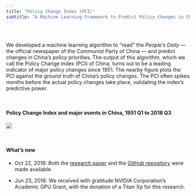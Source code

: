 ```yaml
---
title: "Policy Change Index (PCI)"
subtitle: "A Machine Learning Framework to Predict Policy Changes in China"
---
```


&nbsp;

We developed a machine learning algorithm to "read" the *People's Daily* --- the official newspaper of the Communist Party of China --- and predict changes in China's policy priorities. The output of this algorithm, which we call the Policy Change Index (PCI) of China, turns out to be a leading indicator of major policy changes since 1951. The nearby figure plots the PCI against the ground truth of China's policy changes. The PCI often spikes months before the actual policy changes take place, validating the index's predictive power.

&nbsp;

#### **Policy Change Index and major events in China, 1951 Q1 to 2018 Q3**

![](http://www.policychangeindex.com/pci_with_events_5y.png)

&nbsp;

#### **What's new**

- Oct 22, 2018: Both the [research paper](http://www.policychangeindex.com/Reading_China.pdf) and the [GitHub repository](http://github.com/open-source-economics/PCI) were made available.

- Jun 23, 2018: We received with gratitude NVIDIA Corporation's Academic GPU Grant, with the donation of a Titan Xp for this research.